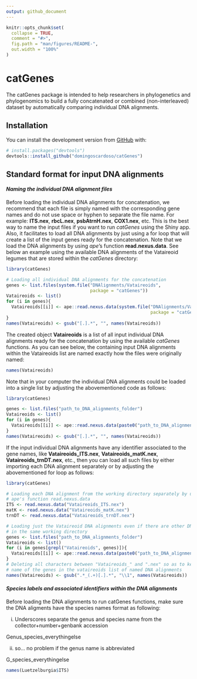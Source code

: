 ```yaml
---
output: github_document
---
```


<!-- README.md is generated from README.Rmd. Please edit that file -->

```r
knitr::opts_chunk$set(
  collapse = TRUE,
  comment = "#>",
  fig.path = "man/figures/README-",
  out.width = "100%"
)
```

# catGenes

<!-- badges: start -->
<!-- badges: end -->

The catGenes package is intended to help researchers in phylogenetics and phylogenomics to build a fully concatenated or combined (non-interleaved) dataset by automatically comparing individual DNA alignments.

## Installation

You can install the development version from [GitHub](https://github.com/) with:

``` r
# install.packages("devtools")
devtools::install_github("domingoscardoso/catGenes")
```
## Standard format for input DNA alignments

#### _Naming the individual DNA alignment files_
Before loading the individual DNA alignments for concatenation, we recommend that
each file is simply named with the corresponding gene names and do not use space 
or hyphen to separate the file name. For example: __ITS.nex__, __rbcL.nex__, __psbAtrnH.nex__, 
__COX1.nex__, etc. This is the best way to name the input files if you want to run _catGenes_ 
using the Shiny app. Also, it facilitates to load all DNA alignments by just using 
a for loop that will create a list of the input genes ready for the concatenation.
Note that we load the DNA alignments by using _ape_'s function __read.nexus.data__.
See below an example using the available DNA alignments of the Vataireoid legumes 
that are stored within the _catGenes_ directory:

```r
library(catGenes)

# Loading all individual DNA alignments for the concatenation
genes <- list.files(system.file("DNAlignments/Vataireoids", 
                                package = "catGenes"))
Vataireoids <- list()
for (i in genes){
  Vataireoids[[i]] <- ape::read.nexus.data(system.file("DNAlignments/Vataireoids", i, 
                                                       package = "catGenes"))
}
names(Vataireoids) <- gsub("[.].*", "", names(Vataireoids))
```

The created object __Vataireoids__ is a list of all input individual DNA alignments 
ready for the concatenation by using the available _catGenes_ functions. As 
you can see below, the containing input DNA alignments within the Vataireoids list
are named exactly how the files were originally named:
```r
names(Vataireoids)
```

Note that in your computer the individual DNA alignments could be loaded into a 
single list by adjusting the abovementioned code as follows:

```r
library(catGenes)

genes <- list.files("path_to_DNA_alignments_folder")
Vataireoids <- list()
for (i in genes){
  Vataireoids[[i]] <- ape::read.nexus.data(paste0("path_to_DNA_alignments_folder/", i))
}
names(Vataireoids) <- gsub("[.].*", "", names(Vataireoids))
```

If the input individual DNA alignments have any identifier associated
to the gene names, like __Vataireoids_ITS.nex__, __Vataireoids_matK.nex__, __Vataireoids_trnDT.nex__, etc., then you can load 
all such files by either importing each DNA alignment separately or by adjusting 
the abovementioned for loop as follows:

```r
library(catGenes)

# Loading each DNA alignment from the working directory separately by using the
# ape's function read.nexus.data
ITS <- read.nexus.data("Vataireoids_ITS.nex")
matK <- read.nexus.data("Vataireoids_matK.nex")
trnDT <- read.nexus.data("Vataireoids_trnDT.nex")

# Loading just the Vataireoid DNA alignments even if there are other DNA alignments 
# in the same working directory
genes <- list.files("path_to_DNA_alignments_folder")
Vataireoids <- list()
for (i in genes[grepl("Vataireoids", genes)]){
  Vataireoids[[i]] <- ape::read.nexus.data(paste0("path_to_DNA_alignments_folder/", i))
}
# Deleting all characters between "Vataireoids_" and ".nex" so as to keep just the
# name of the genes in the vataireoids list of named DNA alignments
names(Vataireoids) <- gsub(".*_(.+)[.].*", "\\1", names(Vataireoids))
```


#### _Species labels and associated identifiers within the DNA alignments_

Before loading the DNA alignments to run catGenes functions, make sure the DNA aligments have the species names format as following:

(i) Underscores separate the genus and species name from the collector+number+genbank accession

Genus_species_everythingelse

(ii) so... no problem if the genus name is abbreviated

G_species_everythingelse  

```r
names(Luetzelburgia$ITS)
```

